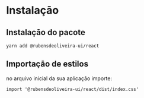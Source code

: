 
<Meta title="Get Started" />

# Instalaçāo

## Instalaçāo do pacote

`yarn add @rubensdeoliveira-ui/react`

## Importaçāo de estilos

no arquivo inicial da sua aplicaçāo importe:

```
import '@rubensdeoliveira-ui/react/dist/index.css'
```